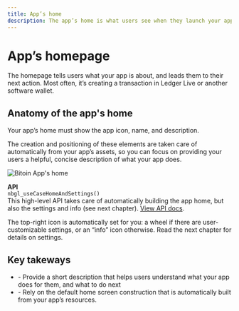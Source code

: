 ```yaml
---
title: App’s home
description: The app’s home is what users see when they launch your app. It explains what your app is about, and quickly lead them to where they can take action—typically creating a transaction in Ledger Live or another wallet.
---
```



# App’s homepage

The homepage tells users what your app is about, and leads them to their next action. Most often, it’s creating a transaction in Ledger Live or another software wallet.

## Anatomy of the app's home

Your app’s home must show the app icon, name, and description.

The creation and positioning of these elements are taken care of automatically from your app’s assets, so you can focus on providing your users a helpful, concise description of what your app does.


![Bitoin App's home](/device-app/stax-flex-bitcoin-home.jpg)

<Callout emoji="💻">
	<b>API</b><br/>
  	<code>nbgl_useCaseHomeAndSettings()</code><br/>
  	This high-level API takes care of automatically building the app home, but also the settings and info (see next chapter). <a href="https://ledgerhq.github.io/ledger-secure-sdk/nbgl__use__case_8h.html#a438078d9be71706e0ad6a05f56658255">View API docs</a>.
</Callout>

The top-right icon is automatically set for you: a wheel if there are user- customizable settings, or an “info” icon otherwise. Read the next chapter for details on settings.

## Key takeways

<Callout>
	<ul>
		<li>- Provide a short description that helps users understand what your app does for them, and what to do next</li>
		<li>- Rely on the default home screen construction that is automatically built from your app’s resources.</li>
	</ul>
</Callout>

